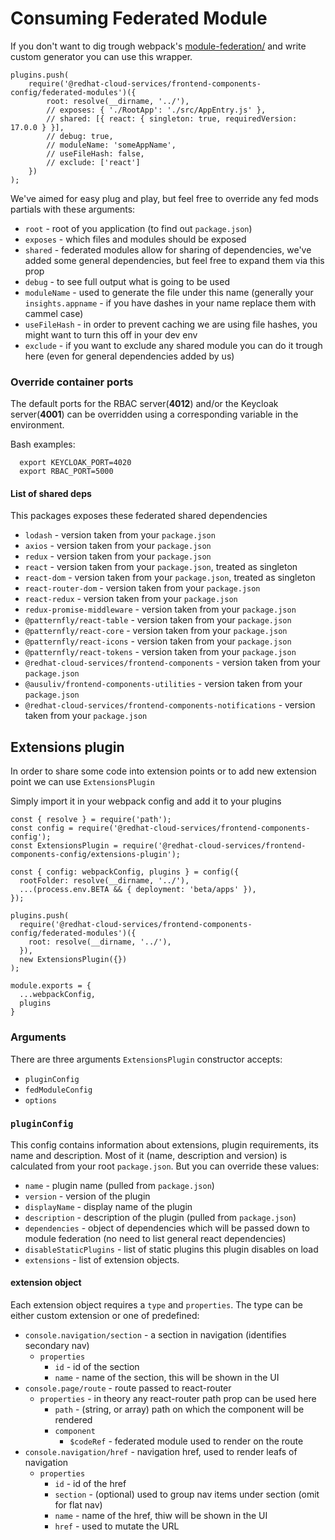 # Consuming Federated Module

If you don't want to dig trough  webpack's [module-federation/](https://webpack.js.org/concepts/module-federation/) and write custom generator you can use this wrapper.

```JS
plugins.push(
    require('@redhat-cloud-services/frontend-components-config/federated-modules')({
        root: resolve(__dirname, '../'),
        // exposes: { './RootApp': './src/AppEntry.js' },
        // shared: [{ react: { singleton: true, requiredVersion: 17.0.0 } }],
        // debug: true,
        // moduleName: 'someAppName',
        // useFileHash: false,
        // exclude: ['react']
    })
);
```

We've aimed for easy plug and play, but feel free to override any fed mods partials with these arguments:

* `root` - root of you application (to find out `package.json`)
* `exposes` - which files and modules should be exposed
* `shared` - federated modules allow for sharing of dependencies, we've added some general dependencies, but feel free to expand them via this prop
* `debug` - to see full output what is going to be used
* `moduleName` - used to generate the file under this name (generally your `insights.appname` - if you have dashes in your name replace them with cammel case)
* `useFileHash` - in order to prevent caching we are using file hashes, you might want to turn this off in your dev env
* `exclude` - if you want to exclude any shared module you can do it trough here (even for general dependencies added by us)

### Override container ports

The default ports for the RBAC server(**4012**) and/or the Keycloak server(**4001**) can be overridden using a corresponding variable in the environment.

  Bash examples:

      export KEYCLOAK_PORT=4020
      export RBAC_PORT=5000

#### List of shared deps

This packages exposes these federated shared dependencies

* `lodash` - version taken from your `package.json`
* `axios` - version taken from your `package.json`
* `redux` - version taken from your `package.json`
* `react` - version taken from your `package.json`, treated as singleton
* `react-dom` - version taken from your `package.json`, treated as singleton
* `react-router-dom` - version taken from your `package.json`
* `react-redux` - version taken from your `package.json`
* `redux-promise-middleware` - version taken from your `package.json`
* `@patternfly/react-table` - version taken from your `package.json`
* `@patternfly/react-core` - version taken from your `package.json`
* `@patternfly/react-icons` - version taken from your `package.json`
* `@patternfly/react-tokens` - version taken from your `package.json`
* `@redhat-cloud-services/frontend-components` - version taken from your `package.json`
* `@ausuliv/frontend-components-utilities` - version taken from your `package.json`
* `@redhat-cloud-services/frontend-components-notifications` - version taken from your `package.json`

## Extensions plugin

In order to share some code into extension points or to add new extension point we can use `ExtensionsPlugin`

Simply import it in your webpack config and add it to your plugins

```JS
const { resolve } = require('path');
const config = require('@redhat-cloud-services/frontend-components-config');
const ExtensionsPlugin = require('@redhat-cloud-services/frontend-components-config/extensions-plugin');

const { config: webpackConfig, plugins } = config({
  rootFolder: resolve(__dirname, '../'),
  ...(process.env.BETA && { deployment: 'beta/apps' }),
});

plugins.push(
  require('@redhat-cloud-services/frontend-components-config/federated-modules')({
    root: resolve(__dirname, '../'),
  }),
  new ExtensionsPlugin({})
);

module.exports = {
  ...webpackConfig,
  plugins
}
```

### Arguments

There are three arguments `ExtensionsPlugin` constructor accepts:

* `pluginConfig`
* `fedModuleConfig`
* `options`

### `pluginConfig`

This config contains information about extensions, plugin requirements, its name and description. Most of it (name, description and version) is calculated from your root `package.json`. But you can override these values:

* `name` - plugin name (pulled from `package.json`)
* `version` - version of the plugin
* `displayName` - display name of the plugin
* `description` - description of the plugin (pulled from `package.json`)
* `dependencies` - object of dependencies which will be passed down to module federation (no need to list general react dependencies)
* `disableStaticPlugins` - list of static plugins this plugin disables on load
* `extensions` - list of extension objects.

#### extension object

Each extension object requires a `type` and `properties`. The type can be either custom extension or one of predefined:

* `console.navigation/section` - a section in navigation (identifies secondary nav)
  * `properties`
    * `id` - id of the section
    * `name` - name of the section, this will be shown in the UI
* `console.page/route` - route passed to react-router
  * `properties` - in theory any react-router path prop can be used here
    * `path` - (string, or array) path on which the component will be rendered
    * `component`
      * `$codeRef` - federated module used to render on the route
* `console.navigation/href` - navigation href, used to render leafs of navigation
  * `properties`
    * `id` - id of the href
    * `section` - (optional) used to group nav items under section (omit for flat nav)
    * `name` - name of the href, thiw will be shown in the UI
    * `href` - used to mutate the URL

